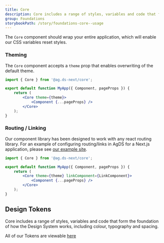 ```yaml
---
title: Core
description: Core includes a range of styles, variables and code that form the foundation of how the Design System works, including colour, typography and spacing.
group: Foundations
storybookPath: /story/foundations-core--usage
---
```


The `Core` component should wrap your entire application, which will enable our CSS variables reset styles.

### Theming

The `Core` component accepts a `theme` prop that enables overwriting of the default theme.

```jsx
import { Core } from '@ag.ds-next/core';

export default function MyApp({ Component, pageProps }) {
	return (
		<Core theme={theme}>
			<Component {...pageProps} />
		</Core>
	);
}
```

### Routing / Linking

Our component library has been designed to work with any react routing library. For an example of configuring routing/links in AgDS for a Next.js application, please see [our example site](https://github.com/steelthreads/agds-next/tree/main/example-site/components/LinkComponent.tsx).

```jsx
import { Core } from '@ag.ds-next/core';

export default function MyApp({ Component, pageProps }) {
	return (
		<Core theme={theme} linkComponent={LinkComponent}>
			<Component {...pageProps} />
		</Core>
	);
}
```

## Design Tokens

Core includes a range of styles, variables and code that form the foundation of how the Design System works, including colour, typography and spacing.

All of our Tokens are viewable [here](https://design-system.agriculture.gov.au/tokens)
